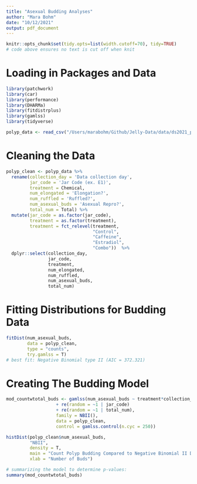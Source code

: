 ```yaml
---
title: "Asexual Budding Analyses"
author: "Mara Bohm"
date: "10/12/2021"
output: pdf_document
---
```

```r
knitr::opts_chunk$set(tidy.opts=list(width.cutoff=70), tidy=TRUE)
# code above ensures no text is cut off when knit
```

# Loading in Packages and Data

```r
library(patchwork)
library(car)
library(performance)
library(DHARMa)
library(fitdistrplus)
library(gamlss)
library(tidyverse)

polyp_data <- read_csv("/Users/marabohm/Github/Jelly-Data/data/ds2021_polyp_data.csv")

```


# Cleaning the Data

```r

polyp_clean <- polyp_data %>%
  rename(collection_day = 'Data collection day', 
         jar_code = 'Jar Code (ex. E1)', 
         treatment = Chemical, 
         num_elongated = 'Elongation?', 
         num_ruffled = 'Ruffled?', 
         num_asexual_buds = 'Asexual Repro?', 
         total_num = Total) %>%
  mutate(jar_code = as.factor(jar_code),
         treatment = as.factor(treatment), 
         treatment = fct_relevel(treatment, 
                                 "Control", 
                                 "Caffeine", 
                                 "Estradiol", 
                                 "Combo"))  %>%
  dplyr::select(collection_day, 
                jar_code, 
                treatment, 
                num_elongated, 
                num_ruffled, 
                num_asexual_buds, 
                total_num) 

```


# Fitting Distributions for Budding Data

```r

fitDist(num_asexual_buds, 
        data = polyp_clean, 
        type = "counts", 
        try.gamlss = T)
# best fit: Negative Binomial type II (AIC = 372.321)

```


# Creating The Budding Model

```r

mod_countwtotal_buds <- gamlss(num_asexual_buds ~ treatment*collection_day 
                   + re(random = ~1 | jar_code)
                   + re(random = ~1 | total_num), 
                   family = NBII(), 
                   data = polyp_clean, 
                   control = gamlss.control(n.cyc = 250))
```

```r
histDist(polyp_clean$num_asexual_buds, 
         "NBII", 
         density = T, 
         main = "Count Polyp Budding Compared to Negative Binomial II Distibution",
         xlab = "Number of Buds")

# summarizing the model to determine p-values:
summary(mod_countwtotal_buds)

```
